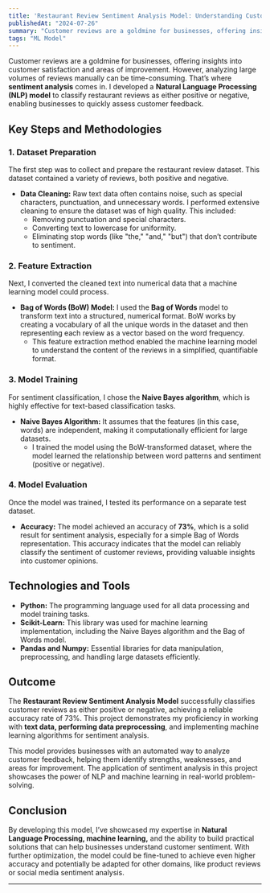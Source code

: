 ```yaml
---
title: 'Restaurant Review Sentiment Analysis Model: Understanding Customer Feedback with NLP'
publishedAt: "2024-07-26"
summary: "Customer reviews are a goldmine for businesses, offering insights into customer satisfaction"
tags: "ML Model"
---
```


Customer reviews are a goldmine for businesses, offering insights into customer satisfaction and areas of improvement. However, analyzing large volumes of reviews manually can be time-consuming. That’s where **sentiment analysis** comes in. I developed a **Natural Language Processing (NLP) model** to classify restaurant reviews as either positive or negative, enabling businesses to quickly assess customer feedback.

## Key Steps and Methodologies

### 1. Dataset Preparation

The first step was to collect and prepare the restaurant review dataset. This dataset contained a variety of reviews, both positive and negative.

- **Data Cleaning:** Raw text data often contains noise, such as special characters, punctuation, and unnecessary words. I performed extensive cleaning to ensure the dataset was of high quality. This included:
  - Removing punctuation and special characters.
  - Converting text to lowercase for uniformity.
  - Eliminating stop words (like "the," "and," "but") that don’t contribute to sentiment.

### 2. Feature Extraction

Next, I converted the cleaned text into numerical data that a machine learning model could process.

- **Bag of Words (BoW) Model:** I used the **Bag of Words** model to transform text into a structured, numerical format. BoW works by creating a vocabulary of all the unique words in the dataset and then representing each review as a vector based on the word frequency.
  - This feature extraction method enabled the machine learning model to understand the content of the reviews in a simplified, quantifiable format.

### 3. Model Training

For sentiment classification, I chose the **Naive Bayes algorithm**, which is highly effective for text-based classification tasks.

- **Naive Bayes Algorithm:** It assumes that the features (in this case, words) are independent, making it computationally efficient for large datasets.
  - I trained the model using the BoW-transformed dataset, where the model learned the relationship between word patterns and sentiment (positive or negative).

### 4. Model Evaluation

Once the model was trained, I tested its performance on a separate test dataset.

- **Accuracy:** The model achieved an accuracy of **73%**, which is a solid result for sentiment analysis, especially for a simple Bag of Words representation. This accuracy indicates that the model can reliably classify the sentiment of customer reviews, providing valuable insights into customer opinions.

## Technologies and Tools

- **Python:** The programming language used for all data processing and model training tasks.
- **Scikit-Learn:** This library was used for machine learning implementation, including the Naive Bayes algorithm and the Bag of Words model.
- **Pandas and Numpy:** Essential libraries for data manipulation, preprocessing, and handling large datasets efficiently.

## Outcome

The **Restaurant Review Sentiment Analysis Model** successfully classifies customer reviews as either positive or negative, achieving a reliable accuracy rate of 73%. This project demonstrates my proficiency in working with **text data, performing data preprocessing**, and implementing machine learning algorithms for sentiment analysis.

This model provides businesses with an automated way to analyze customer feedback, helping them identify strengths, weaknesses, and areas for improvement. The application of sentiment analysis in this project showcases the power of NLP and machine learning in real-world problem-solving.

## Conclusion

By developing this model, I’ve showcased my expertise in **Natural Language Processing, machine learning,** and the ability to build practical solutions that can help businesses understand customer sentiment. With further optimization, the model could be fine-tuned to achieve even higher accuracy and potentially be adapted for other domains, like product reviews or social media sentiment analysis.



---